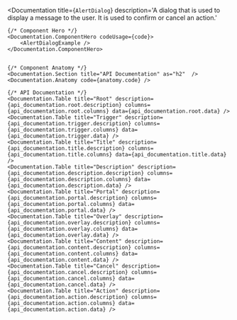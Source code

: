 



<Documentation
    title={`AlertDialog`}
    description='A dialog that is used to display a message to the user. It is used to confirm or cancel an action.'
>

    {/* Component Hero */}
    <Documentation.ComponentHero codeUsage={code}>
        <AlertDialogExample />
    </Documentation.ComponentHero>


    {/* Component Anatomy */}
    <Documentation.Section title="API Documentation" as="h2"  />
    <Documentation.Anatomy code={anatomy.code} />

    {/* API Documentation */}
    <Documentation.Table title="Root" description={api_documentation.root.description} columns={api_documentation.root.columns} data={api_documentation.root.data} />
    <Documentation.Table title="Trigger" description={api_documentation.trigger.description} columns={api_documentation.trigger.columns} data={api_documentation.trigger.data} />
    <Documentation.Table title="Title" description={api_documentation.title.description} columns={api_documentation.title.columns} data={api_documentation.title.data} />
    <Documentation.Table title="Description" description={api_documentation.description.description} columns={api_documentation.description.columns} data={api_documentation.description.data} />
    <Documentation.Table title="Portal" description={api_documentation.portal.description} columns={api_documentation.portal.columns} data={api_documentation.portal.data} />
    <Documentation.Table title="Overlay" description={api_documentation.overlay.description} columns={api_documentation.overlay.columns} data={api_documentation.overlay.data} />
    <Documentation.Table title="Content" description={api_documentation.content.description} columns={api_documentation.content.columns} data={api_documentation.content.data} />
    <Documentation.Table title="Cancel" description={api_documentation.cancel.description} columns={api_documentation.cancel.columns} data={api_documentation.cancel.data} />
    <Documentation.Table title="Action" description={api_documentation.action.description} columns={api_documentation.action.columns} data={api_documentation.action.data} />
    

</Documentation>